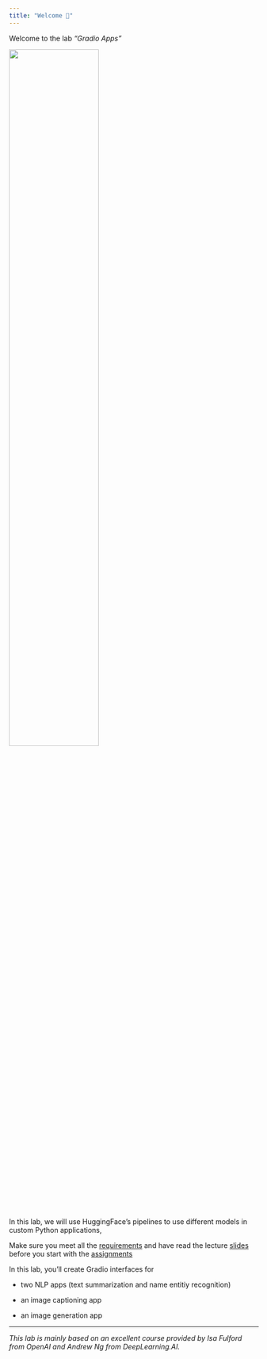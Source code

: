 ```yaml
---
title: "Welcome 👋"
---
```


Welcome to the lab *"Gradio Apps"* 

![](/images/logo.png){width="60%"}

In this lab, we will use HuggingFace's pipelines to use different models in custom Python applications, 

::: {.callout-important}
Make sure you meet all the [requirements](/requirements.qmd) and have read the lecture [slides](/slide.qmd) before you start with the [assignments](/assignments.qmd) 
:::

In this lab, you'll create Gradio interfaces for

- two NLP apps (text summarization and name entitiy recognition) 

- an image captioning app 

- an image generation app 

---

*This lab is mainly based on an excellent course provided by Isa Fulford from OpenAI and Andrew Ng from DeepLearning.AI.*